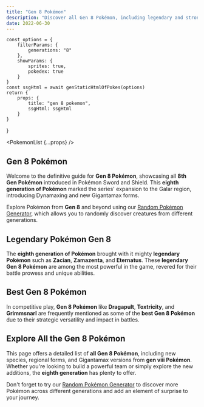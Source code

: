 ```yaml
---
title: "Gen 8 Pokémon"
description: "Discover all Gen 8 Pokémon, including legendary and strongest Pokémon from the eighth generation. Find your favorites and use our Random Pokémon Generator to explore Pokémon from different generations!"
date: 2022-06-30
---
```



    const options = {
        filterParams: {
            generations: "8"
        },
        showParams: {
            sprites: true,
            pokedex: true
        }
    }
    const ssgHtml = await genStaticHtmlOfPokes(options)
    return {
        props: {
            title: "gen 8 pokemon",
            ssgHtml: ssgHtml
        }
    }
}

<PokemonList {...props} />

## Gen 8 Pokémon

Welcome to the definitive guide for **Gen 8 Pokémon**, showcasing all **8th Gen Pokémon** introduced in Pokémon Sword and Shield. This **eighth generation of Pokémon** marked the series' expansion to the Galar region, introducing Dynamaxing and new Gigantamax forms.

Explore Pokémon from **Gen 8** and beyond using our [Random Pokémon Generator](/), which allows you to randomly discover creatures from different generations.

## Legendary Pokémon Gen 8

The **eighth generation of Pokémon** brought with it mighty **legendary Pokémon** such as **Zacian**, **Zamazenta**, and **Eternatus**. These **legendary Gen 8 Pokémon** are among the most powerful in the game, revered for their battle prowess and unique abilities.

## Best Gen 8 Pokémon

In competitive play, **Gen 8 Pokémon** like **Dragapult**, **Toxtricity**, and **Grimmsnarl** are frequently mentioned as some of the **best Gen 8 Pokémon** due to their strategic versatility and impact in battles.

## Explore All the Gen 8 Pokémon

This page offers a detailed list of **all Gen 8 Pokémon**, including new species, regional forms, and Gigantamax versions from **gen viii Pokémon**. Whether you're looking to build a powerful team or simply explore the new additions, the **eighth generation** has plenty to offer.

Don't forget to try our [Random Pokémon Generator](/) to discover more Pokémon across different generations and add an element of surprise to your journey.



